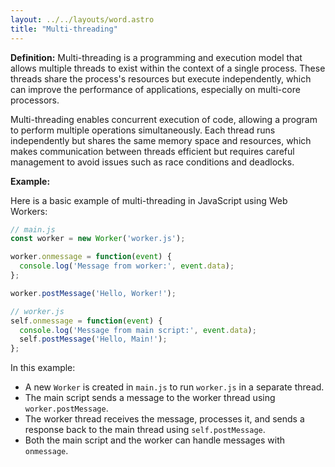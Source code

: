 ```yaml
---
layout: ../../layouts/word.astro
title: "Multi-threading"
---
```

**Definition:**
Multi-threading is a programming and execution model that allows multiple threads to exist within the context of a single process. These threads share the process's resources but execute independently, which can improve the performance of applications, especially on multi-core processors.

Multi-threading enables concurrent execution of code, allowing a program to perform multiple operations simultaneously. Each thread runs independently but shares the same memory space and resources, which makes communication between threads efficient but requires careful management to avoid issues such as race conditions and deadlocks.

**Example:**

Here is a basic example of multi-threading in JavaScript using Web Workers:

```javascript
// main.js
const worker = new Worker('worker.js');

worker.onmessage = function(event) {
  console.log('Message from worker:', event.data);
};

worker.postMessage('Hello, Worker!');

// worker.js
self.onmessage = function(event) {
  console.log('Message from main script:', event.data);
  self.postMessage('Hello, Main!');
};
```

In this example:
- A new `Worker` is created in `main.js` to run `worker.js` in a separate thread.
- The main script sends a message to the worker thread using `worker.postMessage`.
- The worker thread receives the message, processes it, and sends a response back to the main thread using `self.postMessage`.
- Both the main script and the worker can handle messages with `onmessage`.